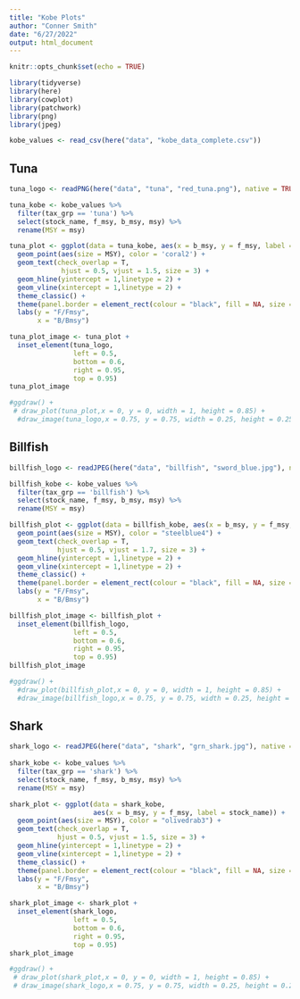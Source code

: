 ```yaml
---
title: "Kobe Plots"
author: "Conner Smith"
date: "6/27/2022"
output: html_document
---
```


```r
knitr::opts_chunk$set(echo = TRUE)

library(tidyverse)
library(here)
library(cowplot)
library(patchwork)
library(png)
library(jpeg)

kobe_values <- read_csv(here("data", "kobe_data_complete.csv"))
```

## Tuna 

```r

tuna_logo <- readPNG(here("data", "tuna", "red_tuna.png"), native = TRUE)

tuna_kobe <- kobe_values %>% 
  filter(tax_grp == 'tuna') %>% 
  select(stock_name, f_msy, b_msy, msy) %>% 
  rename(MSY = msy)

tuna_plot <- ggplot(data = tuna_kobe, aes(x = b_msy, y = f_msy, label = stock_name)) +
  geom_point(aes(size = MSY), color = 'coral2') +
  geom_text(check_overlap = T,
             hjust = 0.5, vjust = 1.5, size = 3) +
  geom_hline(yintercept = 1,linetype = 2) +
  geom_vline(xintercept = 1,linetype = 2) +
  theme_classic() +
  theme(panel.border = element_rect(colour = "black", fill = NA, size = 1)) +
  labs(y = "F/Fmsy",
       x = "B/Bmsy")

tuna_plot_image <- tuna_plot +
  inset_element(tuna_logo,
                left = 0.5,
                bottom = 0.6,
                right = 0.95,
                top = 0.95)
tuna_plot_image

#ggdraw() +
 # draw_plot(tuna_plot,x = 0, y = 0, width = 1, height = 0.85) +
  #draw_image(tuna_logo,x = 0.75, y = 0.75, width = 0.25, height = 0.25)  


```

## Billfish

```r

billfish_logo <- readJPEG(here("data", "billfish", "sword_blue.jpg"), native = TRUE)

billfish_kobe <- kobe_values %>% 
  filter(tax_grp == 'billfish') %>% 
  select(stock_name, f_msy, b_msy, msy) %>% 
  rename(MSY = msy)

billfish_plot <- ggplot(data = billfish_kobe, aes(x = b_msy, y = f_msy, label = stock_name)) +
  geom_point(aes(size = MSY), color = "steelblue4") +
  geom_text(check_overlap = T,
            hjust = 0.5, vjust = 1.7, size = 3) +
  geom_hline(yintercept = 1,linetype = 2) +
  geom_vline(xintercept = 1,linetype = 2) +
  theme_classic() +
  theme(panel.border = element_rect(colour = "black", fill = NA, size = 1)) +
  labs(y = "F/Fmsy",
       x = "B/Bmsy")

billfish_plot_image <- billfish_plot +
  inset_element(billfish_logo,
                left = 0.5,
                bottom = 0.6,
                right = 0.95,
                top = 0.95)
billfish_plot_image

#ggdraw() +
  #draw_plot(billfish_plot,x = 0, y = 0, width = 1, height = 0.85) +
  #draw_image(billfish_logo,x = 0.75, y = 0.75, width = 0.25, height = 0.25)  
```


## Shark

```r

shark_logo <- readJPEG(here("data", "shark", "grn_shark.jpg"), native = TRUE)
  
shark_kobe <- kobe_values %>% 
  filter(tax_grp == 'shark') %>% 
  select(stock_name, f_msy, b_msy, msy) %>% 
  rename(MSY = msy)

shark_plot <- ggplot(data = shark_kobe, 
                     aes(x = b_msy, y = f_msy, label = stock_name)) +
  geom_point(aes(size = MSY), color = "olivedrab3") +
  geom_text(check_overlap = T,
            hjust = 0.5, vjust = 1.5, size = 3) +
  geom_hline(yintercept = 1,linetype = 2) +
  geom_vline(xintercept = 1,linetype = 2) +
  theme_classic() +
  theme(panel.border = element_rect(colour = "black", fill = NA, size = 1)) +
  labs(y = "F/Fmsy",
       x = "B/Bmsy")

shark_plot_image <- shark_plot +
  inset_element(shark_logo,
                left = 0.5,
                bottom = 0.6,
                right = 0.95,
                top = 0.95)
shark_plot_image

#ggdraw() +
 # draw_plot(shark_plot,x = 0, y = 0, width = 1, height = 0.85) +
 # draw_image(shark_logo,x = 0.75, y = 0.75, width = 0.25, height = 0.25)  
```

